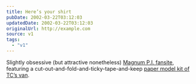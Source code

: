 ```yaml
---
title: Here’s your shirt
pubDate: 2002-03-22T03:12:03
updatedDate: 2002-03-22T03:12:03
originalUrl: http://example.com
source: v1
tags:
  - "v1"
---
```


Slightly obsessive (but attractive nonetheless) [Magnum P.I. fansite][1], featuring a cut-out-and-fold-and-ticky-tape-and-keep [paper model kit of TC&#8217;s van][2].

[1]: http://www.robinmasters.de/
[2]: http://www.robinmasters.de/hoppers.html
